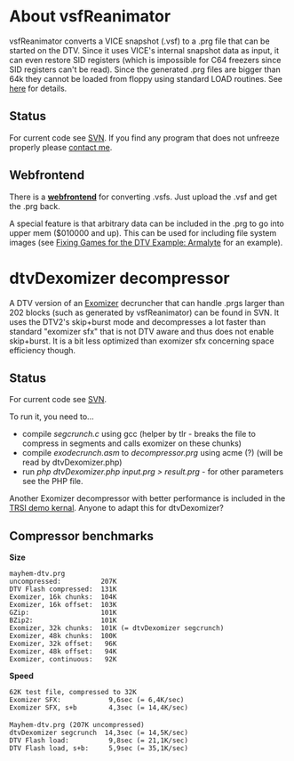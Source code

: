 =About vsfReanimator=
vsfReanimator converts a VICE snapshot (.vsf) to a .prg file that can be started on the DTV. Since it uses VICE's internal snapshot data as input, it can even restore SID registers (which is impossible for C64 freezers since SID registers can't be read). Since the generated .prg files are bigger than 64k they cannot be loaded from floppy using standard LOAD routines. See [[DTV_Version_2/3#Some_games_from_Spiff.27s_Repository_fail_to_run_properly._Why_is_that.3F|here]] for details.

==Status==
For current code see [http://viceplus.svn.sourceforge.net/viewvc/viceplus/trunk/tools/vsfReanimator/ SVN]. If you find any program that does not unfreeze properly please [[Special:Emailuser/1570|contact me]].

==Webfrontend==
There is a '''[http://dtvforge.ath.cx/vsfReanimator/ webfrontend]''' for converting .vsfs. Just upload the .vsf and get the .prg back.

A special feature is that arbitrary data can be included in the .prg to go into upper mem ($010000 and up). This can be used for including file system images (see [[Fixing Games for the DTV Example: Armalyte]] for an example).

=dtvDexomizer decompressor=
A DTV version of an [http://hem.bredband.net/magli143/exo/ Exomizer] decruncher that can handle .prgs larger than 202 blocks (such as generated by vsfReanimator) can be found in SVN. It uses the DTV2's skip+burst mode and decompresses a lot faster than standard "exomizer sfx" that is not DTV aware and thus does not enable skip+burst. It is a bit less optimized than exomizer sfx concerning space efficiency though.

==Status==
For current code see [http://viceplus.svn.sourceforge.net/viewvc/viceplus/trunk/tools/vsfReanimator/ SVN].

To run it, you need to...
* compile ''segcrunch.c'' using gcc (helper by tlr - breaks the file to compress in segments and calls exomizer on these chunks)
* compile ''exodecrunch.asm'' to ''decompressor.prg'' using acme (?) (will be read by dtvDexomizer.php)
* run ''php dtvDexomizer.php input.prg > result.prg'' - for other parameters see the PHP file.

Another Exomizer decompressor with better performance is included in the [http://noname.c64.org/csdb/release/?id=63115 TRSI demo kernal]. Anyone to adapt this for dtvDexomizer?

==Compressor benchmarks==
'''Size'''
 mayhem-dtv.prg
 uncompressed:          207K
 DTV Flash compressed:  131K
 Exomizer, 16k chunks:  104K
 Exomizer, 16k offset:  103K
 GZip:                  101K
 BZip2:                 101K
 Exomizer, 32k chunks:  101K (= dtvDexomizer segcrunch)
 Exomizer, 48k chunks:  100K
 Exomizer, 32k offset:   96K
 Exomizer, 48k offset:   94K
 Exomizer, continuous:   92K

'''Speed'''
 62K test file, compressed to 32K
 Exomizer SFX:            9,6sec (= 6,4K/sec)
 Exomizer SFX, s+b        4,3sec (= 14,4K/sec)
 
 Mayhem-dtv.prg (207K uncompressed)
 dtvDexomizer segcrunch  14,3sec (= 14,5K/sec)
 DTV Flash load:          9,8sec (= 21,1K/sec)
 DTV Flash load, s+b:     5,9sec (= 35,1K/sec)
